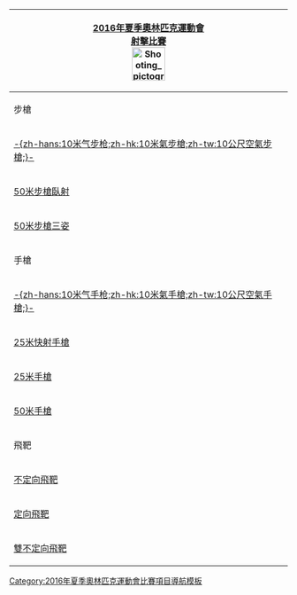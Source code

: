 {| style="float:right; clear:right; padding:0.3em; margin-left:15px; border:1px solid #B8C7D9; background:#f5faff; font-size:90%; line-height:1.5em"
|- style="background:#cedff2; text-align:center;"
!colspan=5|<span style="color:#FFFFFF;">[[2016年夏季奧林匹克運動會]]</span><br><span style="color:#FFFFFF;">[[2016年夏季奧林匹克運動會射擊比賽|射擊比賽]]</span><br/>[[File:Shooting pictogram.svg|60px]]
|- style="background:#deeaf6; text-align:center;"
!colspan=5|步槍
|-
|[[10米空氣步槍|-{zh-hans:10米气步枪;zh-hk:10米氣步槍;zh-tw:10公尺空氣步槍;}-]]
|&nbsp;
|[[2016年夏季奧林匹克運動會射擊男子10公尺空氣步槍比賽|男子]]
|&nbsp;
|[[2016年夏季奧林匹克運動會射擊女子10公尺空氣步槍比賽|女子]]
|-
|[[50米步槍臥射]]
|
|[[2016年夏季奧林匹克運動會射擊男子50公尺步槍臥射比賽|男子]]
|
|
|-
|[[50米步槍三姿]]
|
|[[2016年夏季奧林匹克運動會射擊男子50公尺步槍三姿比賽|男子]]
|
|[[2016年夏季奧林匹克運動會射擊女子50公尺步槍三姿比賽|女子]]
|- style="background:#deeaf6; text-align:center;"
!colspan=5|手槍
|-
|[[10米气手枪|-{zh-hans:10米气手枪;zh-hk:10米氣手槍;zh-tw:10公尺空氣手槍;}-]]
|
|[[2016年夏季奧林匹克運動會射擊男子10公尺空氣手槍比賽|男子]]
|
|[[2016年夏季奧林匹克運動會射擊女子10公尺空氣手槍比賽|女子]]
|-
|[[25米快射手槍]]
|
|[[2016年夏季奧林匹克運動會射擊男子25公尺快射手槍比賽|男子]]
|
|
|-
|[[25米手槍]]
|
|
|
|[[2016年夏季奧林匹克運動會射擊女子25公尺手槍比賽|女子]]
|-
|[[50米手槍]]
|
|[[2016年夏季奧林匹克運動會射擊男子50公尺手槍比賽|男子]]
|
|
|- style="background:#deeaf6; text-align:center;"
!colspan=5|飛靶
|-
|[[不定向飛靶]]
|
|[[2016年夏季奧林匹克運動會射擊男子不定向飛靶比賽|男子]]
|
|[[2016年夏季奧林匹克運動會射擊女子不定向飛靶比賽|女子]]
|-
|[[定向飛靶]]
|
|[[2016年夏季奧林匹克運動會射擊男子定向飛靶比賽|男子]]
|
|[[2016年夏季奧林匹克運動會射擊女子定向飛靶比賽|女子]]
|-
|[[雙不定向飛靶]]
|
|[[2016年夏季奧林匹克運動會射擊男子雙不定向飛靶比賽|男子]]
|
|
|}<noinclude>
[[Category:2016年夏季奧林匹克運動會比賽項目導航模板]]
[[Category:2016年夏季奧林匹克運動會射擊比賽| ]]
</noinclude>